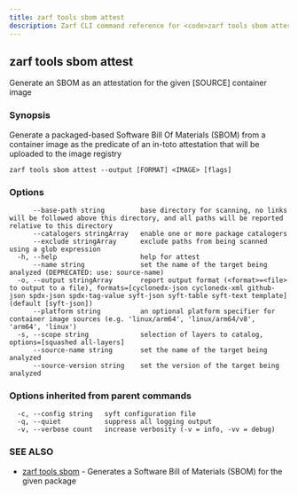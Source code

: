 ```yaml
---
title: zarf tools sbom attest
description: Zarf CLI command reference for <code>zarf tools sbom attest</code>.
---
```


## zarf tools sbom attest

Generate an SBOM as an attestation for the given [SOURCE] container image

### Synopsis

Generate a packaged-based Software Bill Of Materials (SBOM) from a container image as the predicate of an in-toto attestation that will be uploaded to the image registry

```
zarf tools sbom attest --output [FORMAT] <IMAGE> [flags]
```

### Options

```
      --base-path string         base directory for scanning, no links will be followed above this directory, and all paths will be reported relative to this directory
      --catalogers stringArray   enable one or more package catalogers
      --exclude stringArray      exclude paths from being scanned using a glob expression
  -h, --help                     help for attest
      --name string              set the name of the target being analyzed (DEPRECATED: use: source-name)
  -o, --output stringArray       report output format (<format>=<file> to output to a file), formats=[cyclonedx-json cyclonedx-xml github-json spdx-json spdx-tag-value syft-json syft-table syft-text template] (default [syft-json])
      --platform string          an optional platform specifier for container image sources (e.g. 'linux/arm64', 'linux/arm64/v8', 'arm64', 'linux')
  -s, --scope string             selection of layers to catalog, options=[squashed all-layers]
      --source-name string       set the name of the target being analyzed
      --source-version string    set the version of the target being analyzed
```

### Options inherited from parent commands

```
  -c, --config string   syft configuration file
  -q, --quiet           suppress all logging output
  -v, --verbose count   increase verbosity (-v = info, -vv = debug)
```

### SEE ALSO

* [zarf tools sbom](/cli/commands/zarf_tools_sbom/)	 - Generates a Software Bill of Materials (SBOM) for the given package
